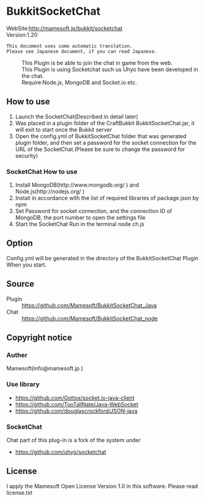 =BukkitSocketChat=
;WebSite:http://mamesoft.jp/bukkit/socketchat
;Version:1.20

 This document uses some automatic translation.
 Please see Japanese document, if you can read Japanese.

:This Plugin is be able to join the chat in game from the web.
:This Plugin is using Socketchat such us Uhyo have been developed in the chat.
:Require:Node.js, MongoDB and Socket.io etc.


==How to use==
#Launch the SocketChat(Described in detail later)
#Was placed in a plugin folder of the CraftBukkit BukkitSocketChat.jar, it will exit to start once the Bukkit server
#Open the config.yml of BukkitSocketChat folder that was generated plugin folder, and then set a password for the socket connection for the URL of the SocketChat.(Please be sure to change the password for security) 

===SocketChat How to use===
#Install MongoDB(http://www.mongodb.org/ ) and Node.js(http://nodejs.org/ )
#Install in accordance with the list of required libraries of package.json by npm
#Set Password for socket connection, and the connection ID of MongoDB, the port number to open the settings file
#Start the SocketChat Run in the terminal node ch.js

==Option==
Config.yml will be generated in the directory of the BukkitSocketChat Plugin When you start.

==Source==
;Plugin
:https://github.com/Mamesoft/BukkitSocketChat_Java
;Chat
:https://github.com/Mamesoft/BukkitSocketChat_node


==Copyright notice==
===Auther===
Mamesoft(info@mamesoft.jp )

===Use library===
*https://github.com/Gottox/socket.io-java-client
*https://github.com/TooTallNate/Java-WebSocket
*https://github.com/douglascrockford/JSON-java

===SocketChat===
Chat part of this plug-in is a fork of the system under
*https://github.com/uhyo/socketchat


==License==
I apply the Mamesoft Open License Version 1.0 in this software.
Please read license.txt
